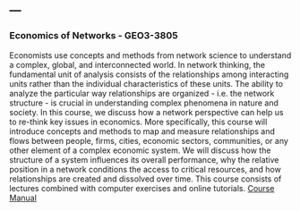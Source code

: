 ---
---  

<link rel="stylesheet" href="styles.css" type="text/css">

### Economics of Networks - GEO3-3805      

Economists use concepts and methods from network science to understand a complex, global, and interconnected world. In network thinking, the fundamental unit of analysis consists of the relationships among interacting units rather than the individual characteristics of these units. The ability to analyze the particular way relationships are organized - i.e. the network structure - is crucial in understanding complex phenomena in nature and society. In this course, we discuss how a network perspective can help us to re-think key issues in economics. More specifically, this course will introduce concepts and methods to map and measure relationships and flows between people, firms, cities, economic sectors, communities, or any other element of a complex economic system. We will discuss how the structure of a system influences its overall performance, why the relative position in a network conditions the access to critical resources, and how relationships are created and dissolved over time. This course consists of lectures combined with computer exercises and online tutorials. [Course Manual](https://paballand.github.io/teaching/on.html)   

